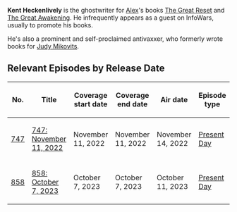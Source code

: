 {{Stub}}

'''Kent Heckenlively''' is the ghostwriter for [[Alex Jones|Alex]]'s books [[The Great Reset]] and [[The Great Awakening]]. He infrequently appears as a guest on InfoWars, usually to promote his books.

He's also a prominent and self-proclaimed antivaxxer, who formerly wrote books for [[Judy Mikovits]].

==Relevant Episodes by Release Date==
{| class="fandom-table"
!No.
!Title
!Coverage
start date
!Coverage
end date
!Air date
!Episode type
|-
|[[747: November 11, 2022|747]]
|[[747: November 11, 2022]]
|November 11, 2022
|November 11, 2022
|November 14, 2022
|[[:Category:Present Day|Present Day]]
|-
|[[858: October 7, 2023|858]]
|[[858: October 7, 2023]]
|October 7, 2023
|October 7, 2023
|October 11, 2023
|[[:Category:Present Day|Present Day]]
|}
